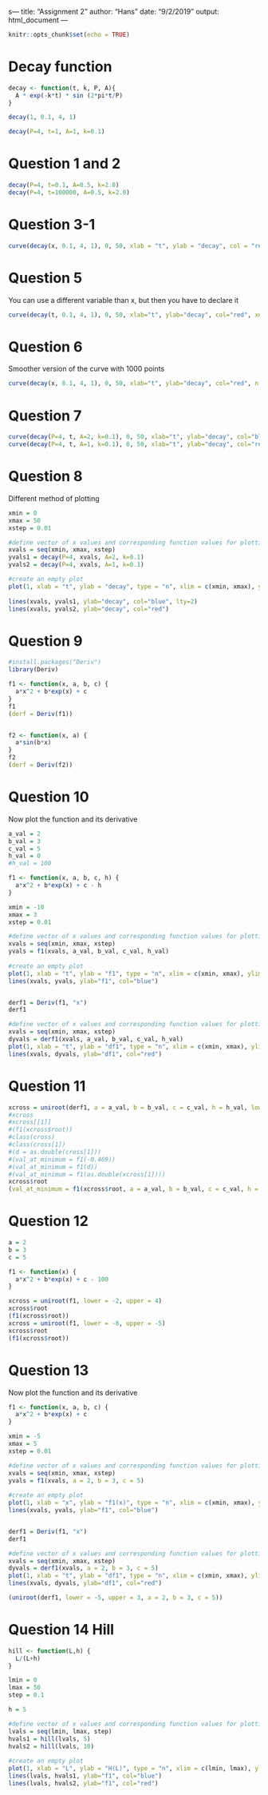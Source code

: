 s---
title: "Assignment 2"
author: "Hans"
date: "9/2/2019"
output: html_document
---

```r
knitr::opts_chunk$set(echo = TRUE)
```



# Decay function

```r
decay <- function(t, k, P, A){
  A * exp(-k*t) * sin (2*pi*t/P)
}

decay(1, 0.1, 4, 1)

decay(P=4, t=1, A=1, k=0.1)
```


# Question 1 and 2

```r
decay(P=4, t=0.1, A=0.5, k=2.0)
decay(P=4, t=100000, A=0.5, k=2.0)

```

# Question 3-1

```r
curve(decay(x, 0.1, 4, 1), 0, 50, xlab = "t", ylab = "decay", col = "red")
```


# Question 5

You can use a different variable than x, but then you have to declare it

```r
curve(decay(t, 0.1, 4, 1), 0, 50, xlab="t", ylab="decay", col="red", xname = 't')

```

# Question 6

Smoother version of the curve with 1000 points

```r
curve(decay(x, 0.1, 4, 1), 0, 50, xlab="t", ylab="decay", col="red", n = 1000)
```


# Question 7

```r
curve(decay(P=4, t, A=2, k=0.1), 0, 50, xlab="t", ylab="decay", col="blue", lty = 2, xname = 't', n = 1000)
curve(decay(P=4, t, A=1, k=0.1), 0, 50, xlab="t", ylab="decay", col="red", xname = 't', n = 1000, add = TRUE)
```

# Question 8

Different method of plotting

```r
xmin = 0
xmax = 50
xstep = 0.01

#define vector of x values and corresponding function values for plotting
xvals = seq(xmin, xmax, xstep) 
yvals1 = decay(P=4, xvals, A=2, k=0.1)
yvals2 = decay(P=4, xvals, A=1, k=0.1)

#create an empty plot
plot(1, xlab = "t", ylab = "decay", type = "n", xlim = c(xmin, xmax), ylim = c(min(yvals1), max(yvals1)))
 
lines(xvals, yvals1, ylab="decay", col="blue", lty=2)
lines(xvals, yvals2, ylab="decay", col="red")
```


# Question 9

```r
#install.packages("Deriv") 
library(Deriv)

f1 <- function(x, a, b, c) {
  a*x^2 + b*exp(x) + c
}
f1
(derf = Deriv(f1))


f2 <- function(x, a) {
  a*sin(b*x)
}
f2
(derf = Deriv(f2))

```


# Question 10

Now plot the function and its derivative

```r
a_val = 2
b_val = 3
c_val = 5
h_val = 0
#h_val = 100

f1 <- function(x, a, b, c, h) {
  a*x^2 + b*exp(x) + c - h
}

xmin = -10
xmax = 3
xstep = 0.01

#define vector of x values and corresponding function values for plotting
xvals = seq(xmin, xmax, xstep) 
yvals = f1(xvals, a_val, b_val, c_val, h_val)
  
#create an empty plot
plot(1, xlab = "t", ylab = "f1", type = "n", xlim = c(xmin, xmax), ylim = c(min(yvals), max(yvals)))
lines(xvals, yvals, ylab="f1", col="blue")


derf1 = Deriv(f1, "x")
derf1

#define vector of x values and corresponding function values for plotting
xvals = seq(xmin, xmax, xstep) 
dyvals = derf1(xvals, a_val, b_val, c_val, h_val)
plot(1, xlab = "t", ylab = "df1", type = "n", xlim = c(xmin, xmax), ylim = c(min(dyvals), max(dyvals)))
lines(xvals, dyvals, ylab="df1", col="red")

```


# Question 11

```r
xcross = uniroot(derf1, a = a_val, b = b_val, c = c_val, h = h_val, lower = -1, upper = 1)
#xcross
#xcross[[1]]
#(f1(xcross$root))
#class(cross)
#class(cross[1])
#(d = as.double(cross[1]))
#(val_at_minimum = f1(-0.469))
#(val_at_minimum = f1(d))
#(val_at_minimum = f1(as.double(xcross[1])))
xcross$root
(val_at_minimum = f1(xcross$root, a = a_val, b = b_val, c = c_val, h = h_val))

```


# Question 12

```r
a = 2
b = 3
c = 5

f1 <- function(x) {
  a*x^2 + b*exp(x) + c - 100
}

xcross = uniroot(f1, lower = -2, upper = 4)
xcross$root
(f1(xcross$root))
xcross = uniroot(f1, lower = -8, upper = -5)
xcross$root
(f1(xcross$root))
```


# Question 13

Now plot the function and its derivative

```r


f1 <- function(x, a, b, c) {
  a*x^2 + b*exp(x) + c
}

xmin = -5
xmax = 5
xstep = 0.01

#define vector of x values and corresponding function values for plotting
xvals = seq(xmin, xmax, xstep) 
yvals = f1(xvals, a = 2, b = 3, c = 5)
  
#create an empty plot
plot(1, xlab = "x", ylab = "f1(x)", type = "n", xlim = c(xmin, xmax), ylim = c(min(yvals), max(yvals)))
lines(xvals, yvals, ylab="f1", col="blue")


derf1 = Deriv(f1, "x")
derf1

#define vector of x values and corresponding function values for plotting
xvals = seq(xmin, xmax, xstep) 
dyvals = derf1(xvals, a = 2, b = 3, c = 5)
plot(1, xlab = "t", ylab = "df1", type = "n", xlim = c(xmin, xmax), ylim = c(min(dyvals), max(dyvals)))
lines(xvals, dyvals, ylab="df1", col="red")

(uniroot(derf1, lower = -5, upper = 3, a = 2, b = 3, c = 5))

```
# Question 14 Hill

```r
hill <- function(L,h) {
  L/(L+h)
}

lmin = 0
lmax = 50
step = 0.1

h = 5

#define vector of x values and corresponding function values for plotting
lvals = seq(lmin, lmax, step) 
hvals1 = hill(lvals, 5)
hvals2 = hill(lvals, 10)
  
#create an empty plot
plot(1, xlab = "L", ylab = "H(L)", type = "n", xlim = c(lmin, lmax), ylim = c(min(hvals1), max(hvals1)))
lines(lvals, hvals1, ylab="f1", col="blue")
lines(lvals, hvals2, ylab="f1", col="red")
```

